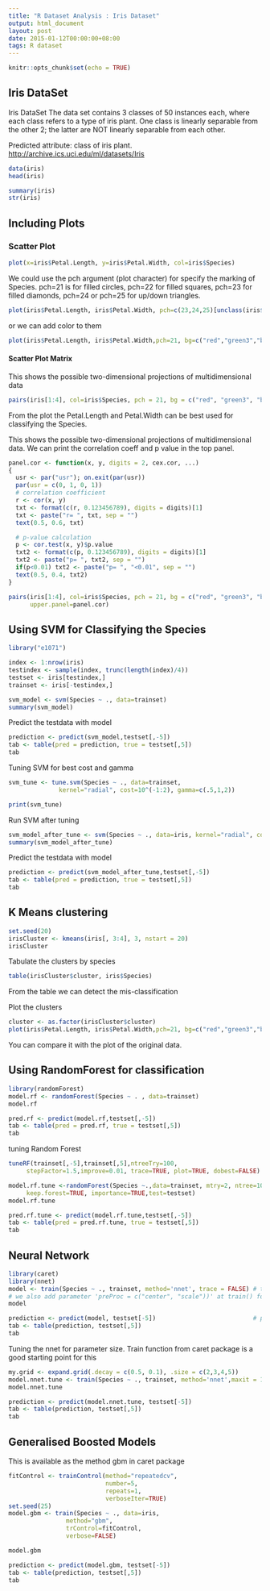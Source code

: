 ```yaml
---
title: "R Dataset Analysis : Iris Dataset"
output: html_document
layout: post
date: 2015-01-12T00:00:00+08:00
tags: R dataset 
---
```


```r
knitr::opts_chunk$set(echo = TRUE)
```

## Iris DataSet

Iris DataSet
The data set contains 3 classes of 50 instances each, where each class refers to a type of iris plant. One class is linearly separable from the other 2; the latter are NOT linearly separable from each other.

Predicted attribute: class of iris plant.
<http://archive.ics.uci.edu/ml/datasets/Iris>

```r
data(iris)
head(iris)
```

```r
summary(iris)
str(iris)
```

## Including Plots

### Scatter Plot
```r
plot(x=iris$Petal.Length, y=iris$Petal.Width, col=iris$Species)
```

 We could use the pch argument (plot character) for specify the marking of Species. 
 pch=21 is for filled circles, pch=22 for filled squares, pch=23 for filled diamonds, pch=24 or pch=25 for up/down triangles.
 
```r
plot(iris$Petal.Length, iris$Petal.Width, pch=c(23,24,25)[unclass(iris$Species)], main="Iris Data")
```

or we can add color to them
```r
plot(iris$Petal.Length, iris$Petal.Width,pch=21, bg=c("red","green3","blue")[unclass(iris$Species)], main="Iris Data")
```

#### Scatter Plot Matrix
This shows the possible two-dimensional projections of multidimensional data 
```r
pairs(iris[1:4], col=iris$Species, pch = 21, bg = c("red", "green3", "blue")[unclass(iris$Species)])
```

From the plot the Petal.Length and Petal.Width can be best used for classifying the Species. 

This shows the possible two-dimensional projections of multidimensional data. 
We can print the correlation coeff and p value in the top panel.

```r
panel.cor <- function(x, y, digits = 2, cex.cor, ...)
{
  usr <- par("usr"); on.exit(par(usr))
  par(usr = c(0, 1, 0, 1))
  # correlation coefficient
  r <- cor(x, y)
  txt <- format(c(r, 0.123456789), digits = digits)[1]
  txt <- paste("r= ", txt, sep = "")
  text(0.5, 0.6, txt)

  # p-value calculation
  p <- cor.test(x, y)$p.value
  txt2 <- format(c(p, 0.123456789), digits = digits)[1]
  txt2 <- paste("p= ", txt2, sep = "")
  if(p<0.01) txt2 <- paste("p= ", "<0.01", sep = "")
  text(0.5, 0.4, txt2)
}

pairs(iris[1:4], col=iris$Species, pch = 21, bg = c("red", "green3", "blue")[unclass(iris$Species)],
      upper.panel=panel.cor)
```

## Using SVM for Classifying the Species
```r
library("e1071")

index <- 1:nrow(iris)
testindex <- sample(index, trunc(length(index)/4))
testset <- iris[testindex,]
trainset <- iris[-testindex,]

svm_model <- svm(Species ~ ., data=trainset)
summary(svm_model)
```


Predict the testdata with model

```r
prediction <- predict(svm_model,testset[,-5])
tab <- table(pred = prediction, true = testset[,5])
tab
```

Tuning SVM for best cost and gamma 
```r
svm_tune <- tune.svm(Species ~ ., data=trainset, 
              kernel="radial", cost=10^(-1:2), gamma=c(.5,1,2))

print(svm_tune)
```

Run SVM after tuning
```r
svm_model_after_tune <- svm(Species ~ ., data=iris, kernel="radial", cost=1, gamma=0.5)
summary(svm_model_after_tune)
```

Predict the testdata with model

```r
prediction <- predict(svm_model_after_tune,testset[,-5])
tab <- table(pred = prediction, true = testset[,5])
tab
```

## K Means clustering

```r
set.seed(20)
irisCluster <- kmeans(iris[, 3:4], 3, nstart = 20)
irisCluster
```

Tabulate the clusters by species
```r
table(irisCluster$cluster, iris$Species)
```
From the table we can detect the mis-classification

Plot the clusters
```r
cluster <- as.factor(irisCluster$cluster)
plot(iris$Petal.Length, iris$Petal.Width,pch=21, bg=c("red","green3","blue")[unclass(cluster)], main="Iris Data")
```
You can compare it with the plot of the original data.

## Using RandomForest for classification

```r
library(randomForest)
model.rf <- randomForest(Species ~ . , data=trainset)
model.rf
```

```r
pred.rf <- predict(model.rf,testset[,-5])
tab <- table(pred = pred.rf, true = testset[,5])
tab
```

tuning Random Forest

```r
tuneRF(trainset[,-5],trainset[,5],ntreeTry=100, 
     stepFactor=1.5,improve=0.01, trace=TRUE, plot=TRUE, dobest=FALSE)
```


```r
model.rf.tune <-randomForest(Species ~.,data=trainset, mtry=2, ntree=1000, 
     keep.forest=TRUE, importance=TRUE,test=testset)
model.rf.tune
```


```r
pred.rf.tune <- predict(model.rf.tune,testset[,-5])
tab <- table(pred = pred.rf.tune, true = testset[,5])
tab
```

## Neural Network

```r
library(caret)
library(nnet)
model <- train(Species ~ ., trainset, method='nnet', trace = FALSE) # train
# we also add parameter 'preProc = c("center", "scale"))' at train() for centering and scaling the data
model
```


```r
prediction <- predict(model, testset[-5])                           # predict
tab <- table(prediction, testset[,5])                                  # compare
tab
```

Tuning the nnet for parameter size. Train function from caret package is a good starting point for this
```r
my.grid <- expand.grid(.decay = c(0.5, 0.1), .size = c(2,3,4,5))
model.nnet.tune <- train(Species ~ ., trainset, method='nnet',maxit = 1000, tuneGrid = my.grid, trace = F) 
model.nnet.tune
```

```r
prediction <- predict(model.nnet.tune, testset[-5])                    # predict
tab <- table(prediction, testset[,5])                                  # compare
tab
```

## Generalised Boosted Models 
This is available as the method gbm in caret package

```r
fitControl <- trainControl(method="repeatedcv",
                           number=5,
                           repeats=1,
                           verboseIter=TRUE)
set.seed(25)
model.gbm <- train(Species ~ ., data=iris,
                method="gbm",
                trControl=fitControl,
                verbose=FALSE)

model.gbm
```


```r
prediction <- predict(model.gbm, testset[-5]) 
tab <- table(prediction, testset[,5])
tab
```


